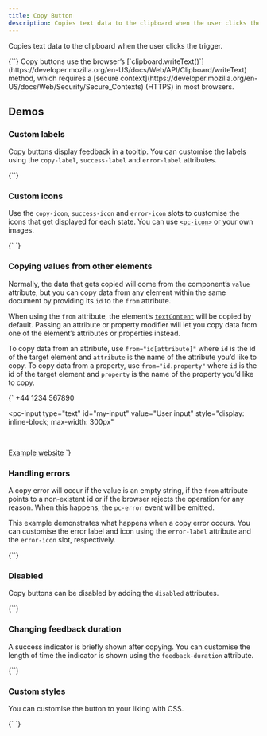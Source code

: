 ```yaml
---
title: Copy Button
description: Copies text data to the clipboard when the user clicks the trigger.
---
```



Copies text data to the clipboard when the user clicks the trigger.

<CodeDemo open>
{`<pc-copy-button value="Placer Toolkit rocks!"></pc-copy-button>`}
</CodeDemo>

<pc-callout appearance="warning">
    <pc-icon
        library="default"
        icon-style="solid"
        name="triangle-exclamation"
        slot="icon"
    ></pc-icon>
    Copy buttons use the browser’s [`clipboard.writeText()`](https://developer.mozilla.org/en-US/docs/Web/API/Clipboard/writeText) method, which requires a [secure context](https://developer.mozilla.org/en-US/docs/Web/Security/Secure_Contexts) (HTTPS) in most browsers.
</pc-callout>

## Demos

### Custom labels

Copy buttons display feedback in a tooltip. You can customise the labels using the `copy-label`, `success-label` and `error-label` attributes.

<CodeDemo>
{`<pc-copy-button
    value="Custom labels are easy"
    copy-label="Click to copy"
    success-label="You did it!"
    error-label="Whoops, your browser doesn’t support this!"
></pc-copy-button>`}
</CodeDemo>

### Custom icons

Use the `copy-icon`, `success-icon` and `error-icon` slots to customise the icons that get displayed for each state. You can use [`<pc-icon>`](/components/icon) or your own images.

<CodeDemo>
{`<pc-copy-button value="Copied from a copy button with custom icons">
    <pc-icon
        library="default"
        icon-style="regular"
        name="clipboard"
        slot="copy-icon"
    ></pc-icon>
    <pc-icon
        library="default"
        icon-style="regular"
        name="thumbs-up"
        slot="success-icon"
    ></pc-icon>
    <pc-icon
        library="default"
        icon-style="regular"
        name="thumbs-down"
        slot="error-icon"
    ></pc-icon>
</pc-copy-button>`}
</CodeDemo>

### Copying values from other elements

Normally, the data that gets copied will come from the component’s `value` attribute, but you can copy data from any element within the same document by providing its `id` to the `from` attribute.

When using the `from` attribute, the element’s [`textContent`](https://developer.mozilla.org/en-US/docs/Web/API/Node/textContent) will be copied by default. Passing an attribute or property modifier will let you copy data from one of the element’s attributes or properties instead.

To copy data from an attribute, use `from="id[attribute]"` where `id` is the id of the target element and `attribute` is the name of the attribute you’d like to copy. To copy data from a property, use `from="id.property"` where `id` is the id of the target element and `property` is the name of the property you’d like to copy.

<CodeDemo>
{`<!-- Copies the span’s textContent -->
<span id="my-phone">+44 1234 567890</span>
<pc-copy-button from="my-phone"></pc-copy-button>

<br />

<!-- Copies the input’s “value” property -->
<pc-input
    type="text"
    id="my-input"
    value="User input"
    style="display: inline-block; max-width: 300px"
></pc-input>
<pc-copy-button from="my-input.value" style="vertical-align: 10px"></pc-copy-button>

<br />

<!-- Copies the link’s “href” attribute -->
<a href="https://example.com" id="my-link">Example website</a>
<pc-copy-button from="my-link[href]"></pc-copy-button>`}
</CodeDemo>

### Handling errors

A copy error will occur if the value is an empty string, if the `from` attribute points to a non‐existent id or if the browser rejects the operation for any reason. When this happens, the `pc-error` event will be emitted.

This example demonstrates what happens when a copy error occurs. You can customise the error label and icon using the `error-label` attribute and the `error-icon` slot, respectively.

<CodeDemo>
{`<pc-copy-button from="i-do-not-exist"></pc-copy-button>`}
</CodeDemo>

### Disabled

Copy buttons can be disabled by adding the `disabled` attributes.

<CodeDemo>
{`<pc-copy-button value="You can’t copy me!" disabled></pc-copy-button>`}
</CodeDemo>

### Changing feedback duration

A success indicator is briefly shown after copying. You can customise the length of time the indicator is shown using the `feedback-duration` attribute.

<CodeDemo>
{`<pc-copy-button
    value="Placer Toolkit rocks!"
    feedback-duration="250"
></pc-copy-button>`}
</CodeDemo>

### Custom styles

You can customise the button to your liking with CSS.

<CodeDemo>
{`<pc-copy-button value="I’m so stylish!" class="custom-pink-copy-button">
    <pc-icon
        library="default"
        icon-style="solid"
        name="asterisk"
        slot="copy-icon"
    ></pc-icon>
    <pc-icon
        library="default"
        icon-style="solid"
        name="check"
        slot="success-icon"
    ></pc-icon>
    <pc-icon
        library="default"
        icon-style="solid"
        name="xmark"
        slot="error-icon"
    ></pc-icon>
</pc-copy-button>

<style>
    pc-copy-button.custom-pink-copy-button::part(button) {
        background-color: #ff1493;
        border: 2px solid;
        border-top-color: #ff7ac1;
        border-left-color: #ff7ac1;
        border-bottom-color: #ad005c;
        border-right-color: #ad005c;
        border-radius: 6px;
        color: #fff;
        box-shadow: 0 2px 10px #0002;
        transition: all var(--pc-transition-fast) ease-in-out;
    }

    pc-copy-button.custom-pink-copy-button::part(button):hover {
        transform: scale(1.05) rotate(-1deg);
    }

    pc-copy-button.custom-pink-copy-button::part(button):active {
        border-top-color: #ad005c;
        border-right-color: #ff7ac1;
        border-bottom-color: #ff7ac1;
        border-left-color: #ad005c;
        transform: translateY(1px) rotate(-1deg);
    }

    pc-copy-button.custom-pink-copy-button::part(button):focus-visible {
        outline: 2px dashed deeppink;
        outline-offset: 2px;
    }
</style>`}
</CodeDemo>
